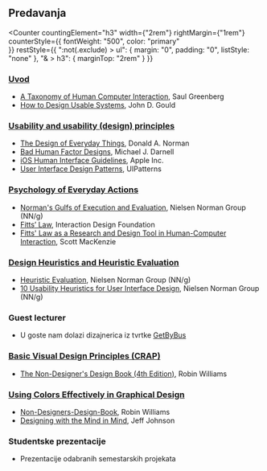 
<Layout>

## Predavanja

<Counter 
    countingElement="h3" 
    width={"2rem"}
    rightMargin={"1rem"}
    counterStyle={{
        fontWeight: "500",
        color: "primary"        
    }}
    restStyle={{
        ":not(.exclude) > ul": {
            margin: "0",
            padding: "0",
            listStyle: "none"
        },
        "& > h3": {
            marginTop: "2rem"
        }
    }}
>

### [Uvod](Lectures/Lecture_1.ppt)

- [A Taxonomy of Human Computer Interaction](http://grouplab.cpsc.ucalgary.ca/saul/hci_topics/taxonomy.html), Saul Greenberg
- [How to Design Usable Systems](Readings/Gould.pdf), John D. Gould

### [Usability and usability (design) principles](Lectures/Lecture_2.ppt)

- [The Design of Everyday Things](http://www.usabilitypost.com/2010/11/17/the-design-of-everyday-things), Donald A. Norman
- [Bad Human Factor Designs](http://www.baddesigns.com), Michael J. Darnell
- [iOS Human Interface Guidelines](https://developer.apple.com/design/human-interface-guidelines), Apple Inc.
- [User Interface Design Patterns](http://ui-patterns.com), UIPatterns

### [Psychology of Everyday Actions](Lectures/Lecture_3.ppt)

- [Norman's Gulfs of Execution and Evaluation](https://www.nngroup.com/articles/two-ux-gulfs-evaluation-execution/), Nielsen Norman Group (NN/g)
- [Fitts’ Law](https://www.interaction-design.org/literature/topics/fitts-law), Interaction Design Foundation
- [Fitts' Law as a Research and Design Tool in Human-Computer Interaction](http://www.yorku.ca/mack/hci1992.pdf), Scott MacKenzie

### [Design Heuristics and Heuristic Evaluation](Lectures/Lecture_4.ppt)

- [Heuristic Evaluation](https://www.nngroup.com/topic/heuristic-evaluation/), Nielsen Norman Group (NN/g)
- [10 Usability Heuristics for User Interface Design](https://www.nngroup.com/articles/ten-usability-heuristics/), Nielsen Norman Group (NN/g)

### Guest lecturer

- U goste nam dolazi dizajnerica iz tvrtke [GetByBus](https://getbybus.com)

### [Basic Visual Design Principles (CRAP)](Lectures/Lecture_5.ppt)

- [The Non-Designer's Design Book (4th Edition)](https://www.amazon.com/Non-Designers-Design-Book-4th/dp/0133966151), Robin Williams

### [Using Colors Effectively in Graphical Design](Lectures/Lecture_6.ppt)

- [Non-Designers-Design-Book](https://www.amazon.com/Non-Designers-Design-Book-4th/dp/0133966151), Robin Williams
- [Designing with the Mind in Mind](https://www.amazon.com/Designing-Mind-Understanding-Interface-Guidelines/dp/0124079148), Jeff Johnson

### Studentske prezentacije

- Prezentacije odabranih semestarskih projekata

</Counter>
</Layout>
